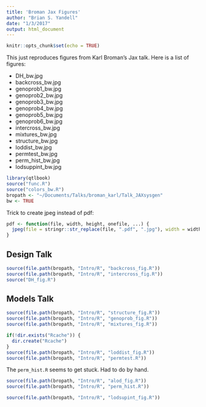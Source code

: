 ```yaml
---
title: 'Broman Jax Figures'
author: "Brian S. Yandell"
date: "1/3/2017"
output: html_document
---
```


```r
knitr::opts_chunk$set(echo = TRUE)
```

This just reproduces figures from Karl Broman's Jax talk. Here is a list of figures:

- DH_bw.jpg
- backcross_bw.jpg
- genoprob1_bw.jpg
- genoprob2_bw.jpg
- genoprob3_bw.jpg
- genoprob4_bw.jpg
- genoprob5_bw.jpg
- genoprob6_bw.jpg
- intercross_bw.jpg
- mixtures_bw.jpg
- structure_bw.jpg
- loddist_bw.jpg
- permtest_bw.jpg
- perm_hist_bw.jpg
- lodsuppint_bw.jpg

```r
library(qtlbook)
source("func.R")
source("colors_bw.R")
bropath <- "~/Documents/Talks/broman_karl/Talk_JAXsysgen"
bw <- TRUE
```

Trick to create jpeg instead of pdf:

```r
pdf <- function(file, width, height, onefile, ...) {
  jpeg(file = stringr::str_replace(file, ".pdf", ".jpg"), width = width * 96, height = height * 96, ...)
}
```

## Design Talk

```r
source(file.path(bropath, "Intro/R", "backcross_fig.R"))
source(file.path(bropath, "Intro/R", "intercross_fig.R"))
source("DH_fig.R")
```

## Models Talk

```r
source(file.path(bropath, "Intro/R", "structure_fig.R"))
source(file.path(bropath, "Intro/R", "genoprob_fig.R"))
source(file.path(bropath, "Intro/R", "mixtures_fig.R"))
```

```r
if(!dir.exists("Rcache")) {
  dir.create("Rcache")
}
source(file.path(bropath, "Intro/R", "loddist_fig.R"))
source(file.path(bropath, "Intro/R", "permtest.R"))
```

The `perm_hist.R` seems to get stuck. Had to do by hand.

```r
source(file.path(bropath, "Intro/R", "alod_fig.R"))
source(file.path(bropath, "Intro/R", "perm_hist.R"))
```

```r
source(file.path(bropath, "Intro/R", "lodsupint_fig.R"))
```

